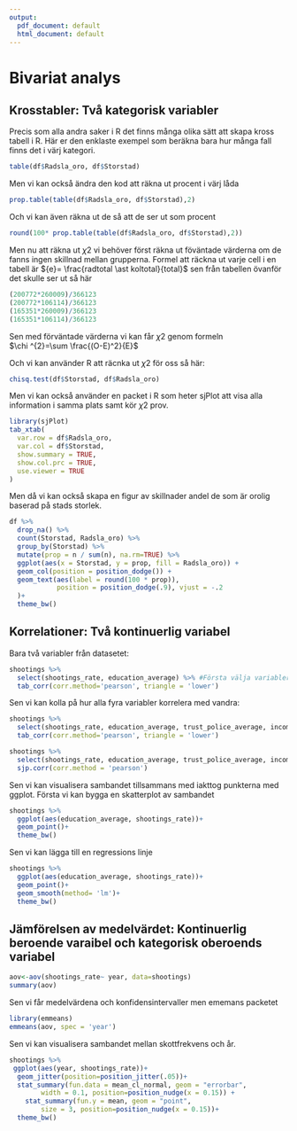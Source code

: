 ```yaml
---
output:
  pdf_document: default
  html_document: default
---
```


# Bivariat analys

## Krosstabler: Två kategorisk variabler

Precis som alla andra saker i R det finns många olika sätt att skapa kross tabell i R. Här er den enklaste exempel som beräkna bara hur många fall finns det i värj kategori.

```r
table(df$Radsla_oro, df$Storstad)
```

Men vi kan också ändra den kod att räkna ut procent i värj låda

```r
prop.table(table(df$Radsla_oro, df$Storstad),2)
```

Och vi kan även räkna ut de så att de ser ut som procent

```r
round(100* prop.table(table(df$Radsla_oro, df$Storstad),2))

```

Men nu att räkna ut $\chi {2}$ vi behöver först räkna ut föväntade värderna om de fanns ingen skillnad mellan grupperna. Formel att räckna ut varje cell i en tabell är ${e}= \frac{radtotal \ast koltotal}{total}$ sen från tabellen övanför det skulle ser ut så här

```r
(200772*260009)/366123
(200772*106114)/366123
(165351*260009)/366123
(165351*106114)/366123
```

Sen med förväntade värderna vi kan får $\chi {2}$ genom formeln\
$\chi ^{2}=\sum \frac{(O-E)^2}{E}$

Och vi kan använder R att räcnka ut $\chi {2}$ för oss så här:

```r
chisq.test(df$Storstad, df$Radsla_oro)
```

Men vi kan också använder en packet i R som heter sjPlot att visa alla information i samma plats samt kör $\chi {2}$ prov.

```r
library(sjPlot)
tab_xtab(
  var.row = df$Radsla_oro,
  var.col = df$Storstad,
  show.summary = TRUE,
  show.col.prc = TRUE,
  use.viewer = TRUE
)

```

Men då vi kan också skapa en figur av skillnader andel de som är orolig baserad på stads storlek.

```r
df %>%
  drop_na() %>% 
  count(Storstad, Radsla_oro) %>% 
  group_by(Storstad) %>%
  mutate(prop = n / sum(n), na.rm=TRUE) %>%
  ggplot(aes(x = Storstad, y = prop, fill = Radsla_oro)) +
  geom_col(position = position_dodge()) +
  geom_text(aes(label = round(100 * prop)),
            position = position_dodge(.9), vjust = -.2
  )+
  theme_bw()
```

## Korrelationer: Två kontinuerlig variabel

Bara två variabler från datasetet:

```r
shootings %>% 
  select(shootings_rate, education_average) %>% #Första välja variablerna att inkludera i korrelationsanalys
  tab_corr(corr.method='pearson', triangle = 'lower')
```

Sen vi kan kolla på hur alla fyra variabler korrelera med vandra:

```r
shootings %>% 
  select(shootings_rate, education_average, trust_police_average, income_average) %>% #Första välja variablerna att inkludera i korrelationsanalys
  tab_corr(corr.method='pearson', triangle = 'lower')
```

```r
shootings %>% 
  select(shootings_rate, education_average, trust_police_average, income_average) %>% #Första välja variablerna att inkludera i korrelationsanalys
  sjp.corr(corr.method = 'pearson')
```

Sen vi kan visualisera sambandet tillsammans med iakttog punkterna med ggplot. Första vi kan bygga en skatterplot av sambandet

```r
shootings %>% 
  ggplot(aes(education_average, shootings_rate))+
  geom_point()+
  theme_bw()
```
Sen vi kan lägga till en regressions linje

```r
shootings %>% 
  ggplot(aes(education_average, shootings_rate))+
  geom_point()+
  geom_smooth(method= 'lm')+
  theme_bw()
```

## Jämförelsen av medelvärdet: Kontinuerlig beroende varaibel och kategorisk oberoends variabel

```r
aov<-aov(shootings_rate~ year, data=shootings)
summary(aov)
```

Sen vi får medelvärdena och konfidensintervaller men ememans packetet

```r
library(emmeans)
emmeans(aov, spec = 'year')
```
Sen vi kan visualisera sambandet mellan skottfrekvens och år.


```r
shootings %>% 
 ggplot(aes(year, shootings_rate))+
  geom_jitter(position=position_jitter(.05))+
  stat_summary(fun.data = mean_cl_normal, geom = "errorbar", 
        width = 0.1, position=position_nudge(x = 0.15)) +
    stat_summary(fun.y = mean, geom = "point",
        size = 3, position=position_nudge(x = 0.15))+
  theme_bw()

```